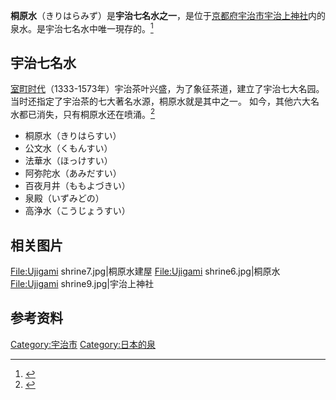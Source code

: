 '''桐原水'''（きりはらみず）是'''宇治七名水之一'''，是位于[[京都府|京都府]][[宇治市|宇治市]][[宇治上神社|宇治上神社]]内的泉水。是宇治七名水中唯一現存的。<ref>{{Cite web|title=日本京都景點｜宇治上神社 日本最古老的神社建築 宇治七名水唯一現存的桐原水|url=https://travel.ujicci.or.jp/app/public/shop/language/tw/51|accessdate=2021-01-22|author=|date=|format=|publisher=|language=中文}}</ref>

== 宇治七名水 ==
[[室町时代|室町时代]]（1333-1573年）宇治茶叶兴盛，为了象征茶道，建立了宇治七大名园。当时还指定了宇治茶的七大著名水源，桐原水就是其中之一。 如今，其他六大名水都已消失，只有桐原水还在喷涌。<ref>{{Cite web|title=宇治七名水「桐原水」 旅行 観光 旅 国内13万件の全国観光情報検索サイト 全国観るなび 全国|url=https://www.nihon-kankou.or.jp/|accessdate=2021-01-21|work=全国観光情報サイト 全国観るなび（日本観光振興協会）|language=ja|archive-date=2021-01-18|archive-url=https://web.archive.org/web/20210118190004/https://www.nihon-kankou.or.jp/|dead-url=no}}</ref>

* 桐原水（きりはらすい）
* 公文水（くもんすい）
* 法華水（ほっけすい）
* 阿弥陀水（あみだすい）
* 百夜月井（ももよづきい）
* 泉殿（いずみどの）
* 高浄水（こうじょうすい）

== 相关图片 ==
<gallery>
File:Ujigami shrine7.jpg|桐原水建屋
File:Ujigami shrine6.jpg|桐原水
File:Ujigami shrine9.jpg|宇治上神社
</gallery>

== 参考资料 ==
<references />

{{DEFAULTSORT:Kirihaaramizu}}
[[Category:宇治市|Category:宇治市]]
[[Category:日本的泉|Category:日本的泉]]